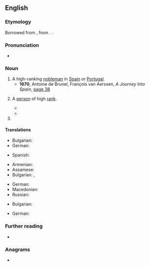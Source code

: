 ==English==

===Etymology===
Borrowed from {{bor|en|es|grande|pos=adjective}}, from {{der|en|la|grandis||large, great}}. {{doublet|en|grand}}.

===Pronunciation===
* {{IPA|en|/ɡɹænˈdiː/}}

===Noun===
{{en-noun}}

# A high-ranking [[nobleman]] in [[Spain]] or [[Portugal]]. {{defdate|from 1590s}}
#* '''1670''', Antoine de Brunel, François van Aerssen, ''A Journey Into Spain'', [https://books.google.de/books?id=jO8rAQAAMAAJ&pg=PA38&hl=&cd=38&source=gbs_api#v=onepage&f=false page 38]
#*: {{quote|en|'''Grandees''' of Spain are of two sorts, this Honour being sometimes personal, sometimes hereditary. The first, the King bids be covered themselves; the second, themselves and Heirs for ever. This is all the Ceremony in making a '''Grandee''', neither do any other priviledges belong to it; so that it is but a Chimerical and Airy Honour, without any profit; they which marry the Heiress of a Family of a '''Grandee''' of Spain, that is such hereditarily, become '''Grandees''' in right of their Wives.}}
# {{lb|en|by extension}} A [[person]] of high [[rank]].
#: {{syn|en|magnate}}
#* {{quote-book
|en
|year=1880
|author=Mark Twain
|authorlink=Mark Twain
|title=A Tramp Abroad
|page=[[s:en:Page:1880._A_Tramp_Abroad.djvu/461|441]]
|passage=I indicated a chair, and he sat down. This '''grandee''' was the grandson of an American of considerable note in his day, and not wholly forgotten yet,—a man who came so near being a great man that he was quite generally accounted one while he lived.}}
#* {{quote-book
|en
|year=1897
|author=Thomas Anstey Guthrie
|authorlink=Thomas Anstey Guthrie
|chapter=[[s:en:Baboo Hurry Bungsho Jabberjee, B.A./Chapter_10|X]]
|title=Baboo Hurry Bungsho Jabberjee, B.A.
|page=[[s:en:Page:Baboohurrybungsh00anstiala.djvu/100|78]]
|passage=Whereupon most did desist; but some, secreting their cigars in the hollow of their hands, took whiffs by stealth, and blushed to find it fame; while others, who were such '''grandees''' and big pots that their own convenience was the first and foremost desideratum, continued to smoke with lordliness and indifference.}}
# {{n-g|The [[title]] for a high ranking nobleman in Spain or Portugal.}}

====Translations====
{{trans-top|high ranking nobleman in Spain or Portugal}}
* Bulgarian: {{t|bg|гранд|m|sc=Cyrl}}
* German: {{t|de|Grande|m}}
{{trans-mid}}
* Spanish: {{t+|es|grande|m}}
{{trans-bottom}}

{{trans-top|person of high rank}}
* Armenian: {{t|hy|երեւելի}}
* Assamese: {{t|as|ডাঙৰীয়া}}
* Bulgarian: {{t+|bg|големец|m|sc=Cyrl}}, {{t+|bg|велможа|m|sc=Cyrl}}
{{trans-mid}}
* German: {{t|de|Grande|m}}
* Macedonian: {{t|mk|големец|m|sc=Cyrl}}
* Russian: {{t+|ru|вельмо́жа|m}} {{qualifier|dated}}
{{trans-bottom}}

{{trans-top|title for a high ranking nobleman in Spain or Portugal}}
* Bulgarian: {{t|bg|гранд|m|sc=Cyrl}}
{{trans-mid}}
* German: {{t|de|Grande|m}}
{{trans-bottom}}

===Further reading===
* {{pedia}}

===Anagrams===
* {{anagrams|en|a=adeegnr|Redange|agender|angered|derange|en garde|enraged|grenade}}
